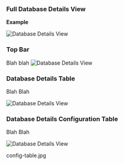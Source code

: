 ### Full Database Details View

**Example**

<img
  className="block dark:block"
  src="/images/db-details/full.jpg"
  alt="Database Details View"
/>  

### Top Bar

Blah blah 
<img
  className="block dark:block"
  src="/images/db-details/top-bar.jpg"
  alt="Database Details View"
/> 

### Database Details Table

Blah Blah

<img
  className="block dark:block"
  src="/images/db-details/table.jpg"
  alt="Database Details View"
/> 

### Database Details Configuration Table

Blah Blah

<img
  className="block dark:block"
  src="/images/db-details/config-table.jpg"
  alt="Database Details View"
/> 


config-table.jpg